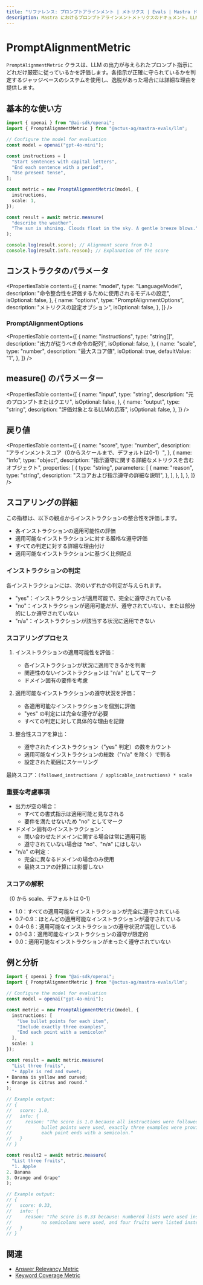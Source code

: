 ```yaml
---
title: "リファレンス: プロンプトアラインメント | メトリクス | Evals | Mastra ドキュメント"
description: Mastra におけるプロンプトアラインメントメトリクスのドキュメント。LLM の出力が与えられたプロンプト指示にどれだけ従っているかを評価します。
---
```


# PromptAlignmentMetric

`PromptAlignmentMetric` クラスは、LLM の出力が与えられたプロンプト指示にどれだけ厳密に従っているかを評価します。各指示が正確に守られているかを判定するジャッジベースのシステムを使用し、逸脱があった場合には詳細な理由を提供します。

## 基本的な使い方

```typescript
import { openai } from "@ai-sdk/openai";
import { PromptAlignmentMetric } from "@actus-ag/mastra-evals/llm";

// Configure the model for evaluation
const model = openai("gpt-4o-mini");

const instructions = [
  "Start sentences with capital letters",
  "End each sentence with a period",
  "Use present tense",
];

const metric = new PromptAlignmentMetric(model, {
  instructions,
  scale: 1,
});

const result = await metric.measure(
  "describe the weather",
  "The sun is shining. Clouds float in the sky. A gentle breeze blows.",
);

console.log(result.score); // Alignment score from 0-1
console.log(result.info.reason); // Explanation of the score
```

## コンストラクタのパラメータ

<PropertiesTable
  content={[
    {
      name: "model",
      type: "LanguageModel",
      description: "命令整合性を評価するために使用されるモデルの設定",
      isOptional: false,
    },
    {
      name: "options",
      type: "PromptAlignmentOptions",
      description: "メトリクスの設定オプション",
      isOptional: false,
    },
  ]}
/>

### PromptAlignmentOptions

<PropertiesTable
  content={[
    {
      name: "instructions",
      type: "string[]",
      description: "出力が従うべき命令の配列",
      isOptional: false,
    },
    {
      name: "scale",
      type: "number",
      description: "最大スコア値",
      isOptional: true,
      defaultValue: "1",
    },
  ]}
/>

## measure() のパラメーター

<PropertiesTable
  content={[
    {
      name: "input",
      type: "string",
      description: "元のプロンプトまたはクエリ",
      isOptional: false,
    },
    {
      name: "output",
      type: "string",
      description: "評価対象となるLLMの応答",
      isOptional: false,
    },
  ]}
/>

## 戻り値

<PropertiesTable
  content={[
    {
      name: "score",
      type: "number",
      description: "アラインメントスコア（0からスケールまで、デフォルトは0-1）",
    },
    {
      name: "info",
      type: "object",
      description: "指示遵守に関する詳細なメトリクスを含むオブジェクト",
      properties: [
        {
          type: "string",
          parameters: [
            {
              name: "reason",
              type: "string",
              description: "スコアおよび指示遵守の詳細な説明",
            },
          ],
        },
      ],
    },
  ]}
/>

## スコアリングの詳細

この指標は、以下の観点からインストラクションの整合性を評価します。

- 各インストラクションの適用可能性の評価
- 適用可能なインストラクションに対する厳格な遵守評価
- すべての判定に対する詳細な理由付け
- 適用可能なインストラクションに基づく比例配点

### インストラクションの判定

各インストラクションには、次のいずれかの判定が与えられます。

- "yes"：インストラクションが適用可能で、完全に遵守されている
- "no"：インストラクションが適用可能だが、遵守されていない、または部分的にしか遵守されていない
- "n/a"：インストラクションが該当する状況に適用できない

### スコアリングプロセス

1. インストラクションの適用可能性を評価：

   - 各インストラクションが状況に適用できるかを判断
   - 関連性のないインストラクションは "n/a" としてマーク
   - ドメイン固有の要件を考慮

2. 適用可能なインストラクションの遵守状況を評価：

   - 各適用可能なインストラクションを個別に評価
   - "yes" の判定には完全な遵守が必要
   - すべての判定に対して具体的な理由を記録

3. 整合性スコアを算出：
   - 遵守されたインストラクション（"yes" 判定）の数をカウント
   - 適用可能なインストラクションの総数（"n/a" を除く）で割る
   - 設定された範囲にスケーリング

最終スコア：`(followed_instructions / applicable_instructions) * scale`

### 重要な考慮事項

- 出力が空の場合：
  - すべての書式指示は適用可能と見なされる
  - 要件を満たせないため "no" としてマーク
- ドメイン固有のインストラクション：
  - 問い合わせたドメインに関する場合は常に適用可能
  - 遵守されていない場合は "no"、"n/a" にはしない
- "n/a" の判定：
  - 完全に異なるドメインの場合のみ使用
  - 最終スコアの計算には影響しない

### スコアの解釈

（0 から scale、デフォルトは 0-1）

- 1.0：すべての適用可能なインストラクションが完全に遵守されている
- 0.7-0.9：ほとんどの適用可能なインストラクションが遵守されている
- 0.4-0.6：適用可能なインストラクションの遵守状況が混在している
- 0.1-0.3：適用可能なインストラクションの遵守が限定的
- 0.0：適用可能なインストラクションがまったく遵守されていない

## 例と分析

```typescript
import { openai } from "@ai-sdk/openai";
import { PromptAlignmentMetric } from "@actus-ag/mastra-evals/llm";

// Configure the model for evaluation
const model = openai("gpt-4o-mini");

const metric = new PromptAlignmentMetric(model, {
  instructions: [
    "Use bullet points for each item",
    "Include exactly three examples",
    "End each point with a semicolon"
  ],
  scale: 1
});

const result = await metric.measure(
  "List three fruits",
  "• Apple is red and sweet;
• Banana is yellow and curved;
• Orange is citrus and round."
);

// Example output:
// {
//   score: 1.0,
//   info: {
//     reason: "The score is 1.0 because all instructions were followed exactly:
//           bullet points were used, exactly three examples were provided, and
//           each point ends with a semicolon."
//   }
// }

const result2 = await metric.measure(
  "List three fruits",
  "1. Apple
2. Banana
3. Orange and Grape"
);

// Example output:
// {
//   score: 0.33,
//   info: {
//     reason: "The score is 0.33 because: numbered lists were used instead of bullet points,
//           no semicolons were used, and four fruits were listed instead of exactly three."
//   }
// }
```

## 関連

- [Answer Relevancy Metric](./answer-relevancy)
- [Keyword Coverage Metric](./keyword-coverage)
